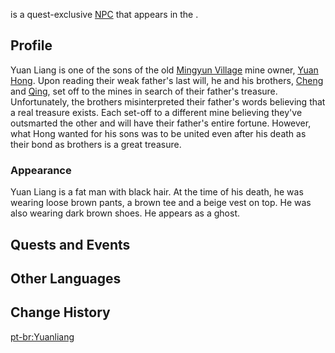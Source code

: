 {{Character Infobox
|image            = NPC Yuan Liang.png
|region           = Liyue
|location         = Liyue
|type             = Quest NPC
|deceased         = Past
|father           = Yuan Hong
|sibling          = Yuan Cheng
|sibling2         = Yuan Qing
}}
{{Lang|'''Yuan Liang'''|zh=元良|zh_rm=Yuán Liáng}} is a quest-exclusive [[NPC]] that appears in the {{Quest|The Tree who Stands Alone}}.

==Profile==
<!-- detailed story/lore information goes here -->
Yuan Liang is one of the sons of the old [[Mingyun Village]] mine owner, [[Yuan Hong]]. Upon reading their weak father's last will, he and his brothers, [[Yuan Cheng|Cheng]] and [[Yuan Qing|Qing]], set off to the mines in search of their father's treasure. Unfortunately, the brothers misinterpreted their father's words believing that a real treasure exists. Each set-off to a different mine believing they've outsmarted the other and will have their father's entire fortune. However, what Hong wanted for his sons was to be united even after his death as their bond as brothers is a great treasure.

===Appearance===
Yuan Liang is a fat man with black hair. At the time of his death, he was wearing loose brown pants, a brown tee and a beige vest on top. He was also wearing dark brown shoes. He appears as a ghost.

==Quests and Events==
{{Quests and Events}}

==Other Languages==
{{Other Languages
|default_hidden = 1
|en      = Yuan Liang
|zhs     = 元良
|zhs_rm  = Yuán Liáng
|zht     = 元良
|zht_rm  = Yuán Liáng
|ja      = 元良
|ja_rm   = Gen Ryou{{Assumed}}
|ko      = 원량
|ko_rm   = Won Ryang
|es      = Yuan Liang
|fr      = Yuan Liang
|ru      = Юань Лян
|th      = Yuan Liang
|vi      = Yuan Liang
|de      = Yuan Liang
|id      = Yuanliang
|pt      = Yuanliang
|tr      = Yuan Liang
|it      = Yuan Liang
}}

==Change History==
{{Change History|1.0}}

[[pt-br:Yuanliang]]